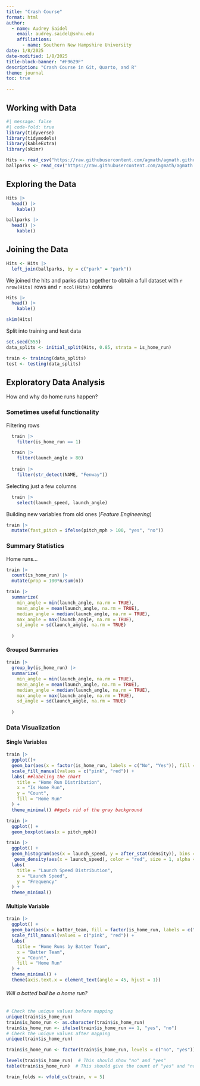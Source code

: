 ```yaml
---
title: "Crash Course"
format: html
author: 
  - name: Audrey Saidel
    email: audrey.saidel@snhu.edu
    affiliations: 
      - name: Southern New Hampshire University
date: 1/8/2025
date-modified: 1/8/2025
title-block-banner: "#F9629F"
description: "Crash Course in Git, Quarto, and R"
theme: journal
toc: true

---
```

## Working with Data
```r
#| message: false
#| code-fold: true
library(tidyverse)
library(tidymodels)
library(kableExtra)
library(skimr)

Hits <- read_csv("https://raw.githubusercontent.com/agmath/agmath.github.io/refs/heads/master/data/classification/battedballs.csv")
ballparks <- read_csv("https://raw.githubusercontent.com/agmath/agmath.github.io/refs/heads/master/data/classification/park_dimensions.csv")

```
## Exploring the Data
```r
Hits |>
  head() |>
    kable()
```
```r
ballparks |>
  head() |>
    kable()
```
## Joining the Data
```r
Hits <- Hits |>
  left_join(ballparks, by = c("park" = "park"))
```

We joined the hits and parks data together to obtain a full dataset with `r nrow(Hits)` rows and `r ncol(Hits)` columns
```r
Hits |>
  head() |>
    kable()
```

```r
skim(Hits) 
```
Split into training and test data

```r
set.seed(555)
data_splits <- initial_split(Hits, 0.85, strata = is_home_run)

train <- training(data_splits)
test <- testing(data_splits)
```

## Exploratory Data Analysis

How and why do home runs happen?

### Sometimes useful functionality
Filtering rows

```r
  train |>
    filter(is_home_run == 1)

  train |>
    filter(launch_angle > 80)
  
  train |>
    filter(str_detect(NAME, "Fenway"))
```
Selecting just a few columns
```r
  train |>
    select(launch_speed, launch_angle)
```
Building new variables from old ones (*Feature Engineering*)
```r
train |>
  mutate(fast_pitch = ifelse(pitch_mph > 100, "yes", "no"))
```
### Summary Statistics

Home runs...

```r
train |>
  count(is_home_run) |>
  mutate(prop = 100*n/sum(n))
```
```r
train |>
  summarize(
    min_angle = min(launch_angle, na.rm = TRUE),
    mean_angle = mean(launch_angle, na.rm = TRUE),
    median_angle = median(launch_angle, na.rm = TRUE),
    max_angle = max(launch_angle, na.rm = TRUE),
    sd_angle = sd(launch_angle, na.rm = TRUE)
    
  )
```
#### Grouped Summaries

```r
train |>
  group_by(is_home_run) |>
  summarize(
    min_angle = min(launch_angle, na.rm = TRUE),
    mean_angle = mean(launch_angle, na.rm = TRUE),
    median_angle = median(launch_angle, na.rm = TRUE),
    max_angle = max(launch_angle, na.rm = TRUE),
    sd_angle = sd(launch_angle, na.rm = TRUE)
    
  )
```
### Data Visualization

#### Single Variables
```r
train |>
  ggplot()+
  geom_bar(aes(x = factor(is_home_run, labels = c("No", "Yes")), fill = factor(is_home_run, labels = c("No", "Yes")))) + 
  scale_fill_manual(values = c("pink", "red")) +
  labs( ##labeling the chart
    title = "Home Run Distribution",
    x = "Is Home Run",
    y = "Count",
    fill = "Home Run"
  ) +
  theme_minimal() ##gets rid of the gray background
```
```r
train |>
  ggplot() +
  geom_boxplot(aes(x = pitch_mph))
```
```r
train |> 
  ggplot() +
  geom_histogram(aes(x = launch_speed, y = after_stat(density)), bins = 30, na.rm = TRUE, fill = "pink") +
   geom_density(aes(x = launch_speed), color = "red", size = 1, alpha = .04) +
  labs(
    title = "Launch Speed Distribution",
    x = "Launch Speed",
    y = "Frequency"
  ) +
  theme_minimal()
```
#### Multiple Variable

```r
train |>
  ggplot() +
  geom_bar(aes(x = batter_team, fill = factor(is_home_run, labels = c("No", "Yes")))) +
  scale_fill_manual(values = c("pink", "red")) +  
  labs(
    title = "Home Runs by Batter Team",
    x = "Batter Team",
    y = "Count",
    fill = "Home Run"
  ) +
  theme_minimal() +
  theme(axis.text.x = element_text(angle = 45, hjust = 1)) 
```

###### Will a batted ball be a home run?
```r
# Check the unique values before mapping
unique(train$is_home_run)
train$is_home_run <- as.character(train$is_home_run)
train$is_home_run <- ifelse(train$is_home_run == 1, "yes", "no")
# Check the unique values after mapping
unique(train$is_home_run)
```
```r
train$is_home_run <- factor(train$is_home_run, levels = c("no", "yes"))

levels(train$is_home_run)  # This should show "no" and "yes"
table(train$is_home_run)  # This should give the count of "yes" and "no"

```
```r
train_folds <- vfold_cv(train, v = 5)
```





